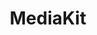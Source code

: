 ---
title: MediaKit
titleTemplate: Utilities for building apps with Solid
layout: home

hero:
  text: Utilities for building apps with Solid
  tagline: Fully Featured, Fully Customisable
  actions:
    - text: Packages
      link: /packages
    # - theme: alt
    #   text: Quickstart
    #   link: /guide/getting-started
    # - theme: alt
    #   text: GitHub
    #   link: https://github.com/kobaltedev/solidbase
  image:
    src: https://raw.githubusercontent.com/kobaltedev/solidbase/refs/heads/main/.github/solidbase.png

features:
  - icon: 🖼️
    title: OpenGraph
    details: Create (OpenGraph) images as if they're regular JSX components
  - icon: 
    title: pRPC
---